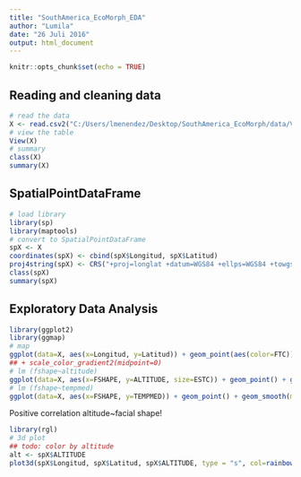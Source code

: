 ```yaml
---
title: "SouthAmerica_EcoMorph_EDA"
author: "Lumila"
date: "26 Juli 2016"
output: html_document
---
```


```r
knitr::opts_chunk$set(echo = TRUE)
```

## Reading and cleaning data

```r
# read the data
X <- read.csv2("C:/Users/lmenendez/Desktop/SouthAmerica_EcoMorph/data/Variables completas analisis SAM.csv")
# view the table
View(X)
# summary
class(X)
summary(X)
```

## SpatialPointDataFrame

```r
# load library
library(sp)
library(maptools)
# convert to SpatialPointDataFrame
spX <- X
coordinates(spX) <- cbind(spX$Longitud, spX$Latitud)
proj4string(spX) <- CRS("+proj=longlat +datum=WGS84 +ellps=WGS84 +towgs84=0,0,0")
class(spX)
summary(spX)
```

## Exploratory Data Analysis

```r
library(ggplot2)
library(ggmap)
# map
ggplot(data=X, aes(x=Longitud, y=Latitud)) + geom_point(aes(color=FTC)) + coord_fixed(ratio=1) + theme_bw() + xlab("lon") + ylab("lat") + ggtitle("Fig.1")
## + scale_color_gradient2(midpoint=0)
# lm (fshape~altitude)
ggplot(data=X, aes(x=FSHAPE, y=ALTITUDE, size=ESTC)) + geom_point() + geom_smooth(method="lm")+ theme_bw() + xlab("fshape") + ylab("altitude") + ggtitle("Fig.2")
# lm (fshape~tempmed)
ggplot(data=X, aes(x=FSHAPE, y=TEMPMED)) + geom_point() + geom_smooth(method="lm")+ theme_bw() + xlab("fshape") + ylab("temp med") + ggtitle("Fig.3")
```

Positive correlation altitude~facial shape!

```r
library(rgl)
# 3d plot
## todo: color by altitude
alt <- spX$ALTITUDE
plot3d(spX$Longitud, spX$Latitud, spX$ALTITUDE, type = "s", col=rainbow(n=12))
```

